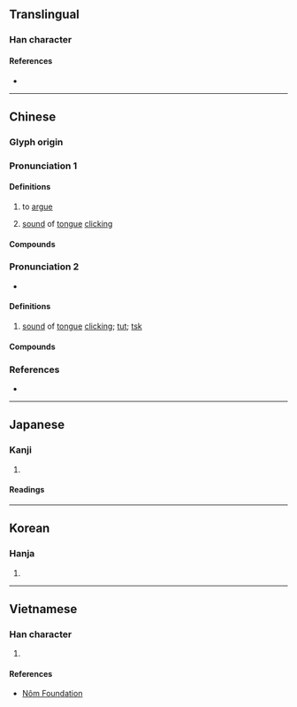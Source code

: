 {{also|啧}}
{{character info}}
==Translingual==

===Han character===
{{Han char|rn=30|rad=口|as=11|sn=14|four=65086|canj=RQMC|ids=⿰口責}}

====References====
* {{Han ref|kx=0206.080|dkj=04204|dj=0429.060|hdz=10672.090|uh=5616|ud=22038|bh=B9C9|bd=47561}}

----

==Chinese==
{{zh-forms|s=啧}}

===Glyph origin===
{{Han etym}}

===Pronunciation 1===
{{zh-pron
|m=zé
|m-s=
|c=zaak3,zaak6,zik1
|c-t=
|g=
|h=pfs=
|j=
|mb=
|md=
|mn=
|mn-t=
|w=
|x=
|mc=y
|oc=y
|cat=v,interj
}}

====Definitions====
{{zh-hanzi}}

# {{lb|zh|literary}} to [[argue]]
# {{lb|zh|onomatopoeia}} [[sound]] of [[tongue]] [[clicking]]

====Compounds====
{{zh-der|唧嘖|嘖嘖|嘖嘖稱奇|嘖嘖稱好|嘖嘖讚嘆|嘖有煩言}}

===Pronunciation 2===
* {{IPA|zh|[ǀ]}}

====Definitions====
{{zh-hanzi}}

# {{lb|zh|onomatopoeia}} [[sound]] of [[tongue]] [[clicking]]; [[tut]]; [[tsk]]

====Compounds====
{{zh-der|嘖嘖}}

===References===
* {{R:yue:Hanzi}}

----

==Japanese==

===Kanji===
{{ja-kanji|grade=|rs=口11}}

# {{rfdef|ja|sort=口11}}

====Readings====
{{ja-readings
|goon=しゃく
|kanon=さく
|kun=さいな-む, さけ-ぶ}}

----

==Korean==

===Hanja===
{{ko-hanja|hangeul=책|rv=chaek|mr=ch'aek}}

# {{rfdef|ko|sort=口11}}

----

==Vietnamese==

===Han character===
{{vi-hantu|[[chép]], [[trách]]|rs=口11}}

# {{rfdef|vi|sort=口11}}

====References====
* [http://nomfoundation.org/common/nom_details.php?codepoint=5616 Nôm Foundation]